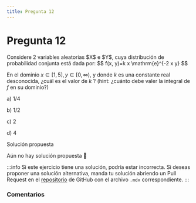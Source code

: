 ```yaml
---
title: Pregunta 12
---
```



# Pregunta 12

<div className="exercise">
Considere 2 variables aleatorias $X$ e $Y$, cuya distribución de probabilidad conjunta está dada por:
$$
f(x, y)=k x \mathrm{e}^{-2 x y}
$$

En el dominio $x \in[1,5], y \in[0, \infty)$, y donde $k$ es una constante real desconocida, ¿cuál es el valor de $k$ ?
(hint: ¿cuánto debe valer la integral de $f$ en su dominio?)

a) $1 / 4$

b) $1 / 2$

c) 2

d) 4

</div>

<MDXDetails>
<summary>Solución propuesta</summary>

Aún no hay solución propuesta 🥲

:::info 
Si este ejercicio tiene una solución, podría estar incorrecta. Si deseas proponer una solución alternativa, manda tu solución abriendo
un Pull Request en el [repositorio](https://github.com/crow-rojas/apuntes-fundamentals/pulls) de GitHub con el archivo
`.mdx` correspondiente. 
:::

</MDXDetails>

### Comentarios

<Disqus
  url="https://crow-rojas.github.io/apuntes-fundamentals/docs/mathematics/probability-and-statistics/exercises/2024-2/p12"
  identifier="docs/mathematics/probability-and-statistics/exercises/2024-2/p12"
  title="2024-2 Probabilidades y Estadística - Pregunta 12"
/>

